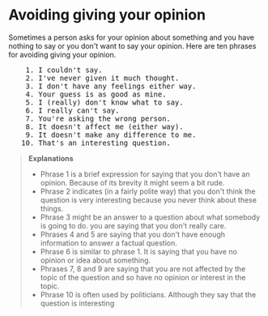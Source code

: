 # Avoiding giving your opinion

Sometimes a person asks for your opinion about something and you have nothing to say or you don't want to say your opinion. Here are ten phrases for avoiding giving your opinion.

<pre className="text-xl font-semibold font-sans leading-3">
    1. I couldn't say.
    2. I've never given it much thought.
    3. I don't have any feelings either way.
    4. Your guess is as good as mine.
    5. I (really) don't know what to say.
    6. I really can't say.
    7. You're asking the wrong person.
    8. It doesn't affect me (either way).
    9. It doesn't make any difference to me.
   10. That's an interesting question.
</pre>

> __Explanations__
> - Phrase 1 is a brief expression for saying that you don't have an opinion. Because of its brevity it might seem a bit rude.
> - Phrase 2 indicates (in a fairly polite way) that you don't think the question is very interesting because you never think about these things.
> - Phrase 3 might be an answer to a question about what somebody is going to do. you are saying that you don't really care.
> - Phrases 4 and 5 are saying that you don't have enough information to answer a factual question.
> - Phrase 6 is similar to phrase 1. It is saying that you have no opinion or idea about something.
> - Phrases 7, 8 and 9 are saying that you are not affected by the topic of the question and so have no opinion or interest in the topic.
> - Phrase 10 is often used by politicians. Although they say that the question is interesting
